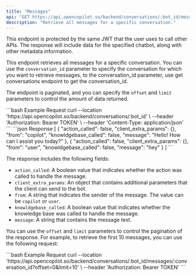 ```yaml
---
title: "Messages"
api: "GET https://api.opencopilot.so/backend/conversations/:bot_id/messages/:conversation_id"
description: "Retrieve all messages for a specific conversation."
---
```


<Warning>
This endpoint is protected by the same JWT that the user uses to call other APIs. The response will include data for the specified chatbot, along with other metadata information.
</Warning>


This endpoint retrieves all messages for a specific conversation. You can use the `conversation_id` parameter to specify the conversation for which you want to retrieve messages, to the conversation_id parameter, use get conversations endpoint to get the conversation_id.

The endpoint is paginated, and you can specify the `offset` and `limit` parameters to control the amount of data returned.

<RequestExample>
```bash Example Request
curl --location 'https://api.opencopilot.so/backend/conversations/:bot_id' \
  --header 'Authorization: Bearer TOKEN' \ 
  --header 'Content-Type: application/json' 
```
</RequestExample>

<ResponseExample>
```json Response
[
    {
        "action_called": false,
        "client_extra_params": {},
        "from": "copilot",
        "knowldgebase_called": false,
        "message": "Hello! How can I assist you today?"
    },
    {
        "action_called": false,
        "client_extra_params": {},
        "from": "user",
        "knowldgebase_called": false,
        "message": "hey"
    }
]
```
</ResponseExample>

The response includes the following fields:

- `action_called`: A boolean value that indicates whether the action was called to handle the message.
- `client_extra_params`: An object that contains additional parameters that the client can send to the bot.
- `from`: A string that indicates the sender of the message. The value can be `copilot` or `user`.
- `knowldgebase_called`: A boolean value that indicates whether the knowledge base was called to handle the message.
- `message`: A string that contains the message text.



You can use the `offset` and `limit` parameters to control the pagination of the response. For example, to retrieve the first 10 messages, you can use the following request:

<RequestExample>
```bash Example Request
curl --location 'https://api.opencopilot.so/backend/conversations/:bot_id/messages/:conversation_id?offset=0&limit=10' \
  --header 'Authorization: Bearer TOKEN'
```
</RequestExample>